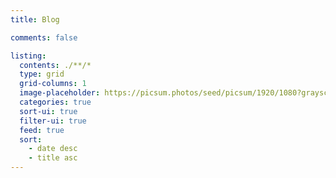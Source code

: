 ```yaml
---
title: Blog

comments: false

listing:
  contents: ./**/*
  type: grid
  grid-columns: 1
  image-placeholder: https://picsum.photos/seed/picsum/1920/1080?grayscale
  categories: true
  sort-ui: true
  filter-ui: true
  feed: true
  sort:
    - date desc
    - title asc
---
```

